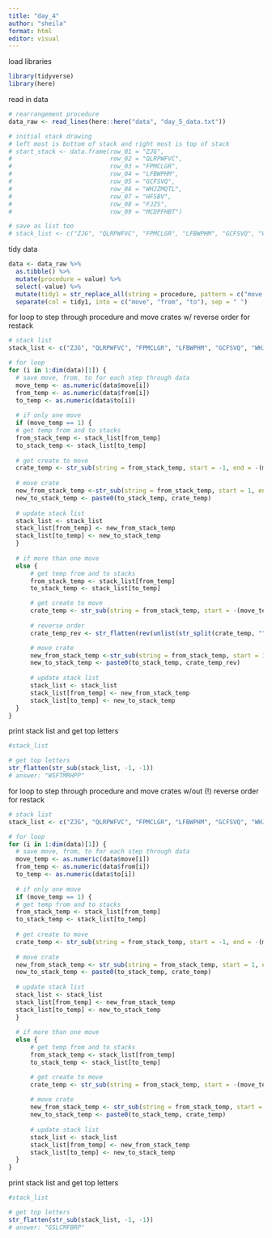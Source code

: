 ```yaml
---
title: "day_4"
author: "sheila"
format: html
editor: visual
---
```


load libraries

```r
library(tidyverse)
library(here)
```

read in data

```r
# rearrangement procedure
data_raw <- read_lines(here::here("data", "day_5_data.txt"))

# initial stack drawing
# left most is bottom of stack and right most is top of stack
# start_stack <- data.frame(row_01 = "ZJG",
#                           row_02 = "QLRPWFVC",
#                           row_03 = "FPMCLGR",
#                           row_04 = "LFBWPHM",
#                           row_05 = "GCFSVQ",
#                           row_06 = "WHJZMQTL",
#                           row_07 = "HFSBV",
#                           row_08 = "FJZS",
#                           row_09 = "MCDPFHBT")

# save as list too
# stack_list <- c("ZJG", "QLRPWFVC", "FPMCLGR", "LFBWPHM", "GCFSVQ", "WHJZMQTL", "HFSBV", "FJZS", "MCDPFHBT")
```

tidy data

```r
data <- data_raw %>%
  as.tibble() %>%
  mutate(procedure = value) %>%
  select(-value) %>%
  mutate(tidy1 = str_replace_all(string = procedure, pattern = c("move " = "", "from " = "", "to " = ""))) %>%
  separate(col = tidy1, into = c("move", "from", "to"), sep = " ")
```

for loop to step through procedure and move crates w/ reverse order for restack

```r
# stack list
stack_list <- c("ZJG", "QLRPWFVC", "FPMCLGR", "LFBWPHM", "GCFSVQ", "WHJZMQTL", "HFSBV", "FJZS", "MCDPFHBT")

# for loop
for (i in 1:dim(data)[1]) {
  # save move, from, to for each step through data
  move_temp <- as.numeric(data$move[i])
  from_temp <- as.numeric(data$from[i])
  to_temp <- as.numeric(data$to[i])
  
  # if only one move
  if (move_temp == 1) {
  # get temp from and to stacks
  from_stack_temp <- stack_list[from_temp]
  to_stack_temp <- stack_list[to_temp]
  
  # get create to move
  crate_temp <- str_sub(string = from_stack_temp, start = -1, end = -(move_temp))
  
  # move crate
  new_from_stack_temp <-str_sub(string = from_stack_temp, start = 1, end = -(move_temp + 1))
  new_to_stack_temp <- paste0(to_stack_temp, crate_temp)
  
  # update stack list
  stack_list <- stack_list
  stack_list[from_temp] <- new_from_stack_temp
  stack_list[to_temp] <- new_to_stack_temp
  }
  
  # if more than one move
  else {
      # get temp from and to stacks
      from_stack_temp <- stack_list[from_temp]
      to_stack_temp <- stack_list[to_temp]

      # get create to move
      crate_temp <- str_sub(string = from_stack_temp, start = -(move_temp), end = -1)
      
      # reverse order
      crate_temp_rev <- str_flatten(rev(unlist(str_split(crate_temp, "", n = move_temp))))

      # move crate
      new_from_stack_temp <-str_sub(string = from_stack_temp, start = 1, end = -(move_temp + 1))
      new_to_stack_temp <- paste0(to_stack_temp, crate_temp_rev)
      
      # update stack list
      stack_list <- stack_list
      stack_list[from_temp] <- new_from_stack_temp
      stack_list[to_temp] <- new_to_stack_temp
  }
}
```

print stack list and get top letters

```r
#stack_list

# get top letters
str_flatten(str_sub(stack_list, -1, -1))
# answer: "WSFTMRHPP"
```

for loop to step through procedure and move crates w/out (!) reverse order for restack

```r
# stack list
stack_list <- c("ZJG", "QLRPWFVC", "FPMCLGR", "LFBWPHM", "GCFSVQ", "WHJZMQTL", "HFSBV", "FJZS", "MCDPFHBT")

# for loop
for (i in 1:dim(data)[1]) {
  # save move, from, to for each step through data
  move_temp <- as.numeric(data$move[i])
  from_temp <- as.numeric(data$from[i])
  to_temp <- as.numeric(data$to[i])
  
  # if only one move
  if (move_temp == 1) {
  # get temp from and to stacks
  from_stack_temp <- stack_list[from_temp]
  to_stack_temp <- stack_list[to_temp]
  
  # get create to move
  crate_temp <- str_sub(string = from_stack_temp, start = -1, end = -(move_temp))
  
  # move crate
  new_from_stack_temp <- str_sub(string = from_stack_temp, start = 1, end = -(move_temp + 1))
  new_to_stack_temp <- paste0(to_stack_temp, crate_temp)
  
  # update stack list
  stack_list <- stack_list
  stack_list[from_temp] <- new_from_stack_temp
  stack_list[to_temp] <- new_to_stack_temp
  }
  
  # if more than one move
  else {
      # get temp from and to stacks
      from_stack_temp <- stack_list[from_temp]
      to_stack_temp <- stack_list[to_temp]

      # get create to move
      crate_temp <- str_sub(string = from_stack_temp, start = -(move_temp), end = -1)
      
      # move crate
      new_from_stack_temp <- str_sub(string = from_stack_temp, start = 1, end = -(move_temp + 1))
      new_to_stack_temp <- paste0(to_stack_temp, crate_temp)
      
      # update stack list
      stack_list <- stack_list
      stack_list[from_temp] <- new_from_stack_temp
      stack_list[to_temp] <- new_to_stack_temp
  }
}
```

print stack list and get top letters

```r
#stack_list

# get top letters
str_flatten(str_sub(stack_list, -1, -1))
# answer: "GSLCMFBRP"
```

